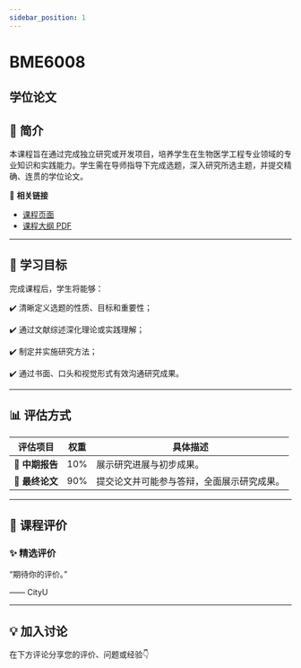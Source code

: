 ```yaml
---
sidebar_position: 1
---
```


# BME6008
## 学位论文

## **📘 简介**
本课程旨在通过完成独立研究或开发项目，培养学生在生物医学工程专业领域的专业知识和实践能力。学生需在导师指导下完成选题，深入研究所选主题，并提交精确、连贯的学位论文。

🔗 **相关链接**
- [课程页面](https://www.cityu.edu.hk/catalogue/pg/202526/course/BME6008.htm)
- [课程大纲 PDF](https://www.cityu.edu.hk/catalogue/pg/202526/course/BME6008.pdf)

---

## **🎯 学习目标**

完成课程后，学生将能够：

✔️ 清晰定义选题的性质、目标和重要性；

✔️ 通过文献综述深化理论或实践理解；

✔️ 制定并实施研究方法；

✔️ 通过书面、口头和视觉形式有效沟通研究成果。

---

## **📊 评估方式**

| **评估项目**          | **权重** | **具体描述**                                                                                       |
|----------------------|---------|---------------------------------------------------------------------------------------------------|
| **📄 中期报告**        | 10%     | 展示研究进展与初步成果。                                                                          |
| **📄 最终论文**        | 90%     | 提交论文并可能参与答辩，全面展示研究成果。                                                        |

---

## **💬 课程评价**

### ✨ **精选评价**
<div className={commentStyles.commentBox}>
    <p className={commentStyles.commentText}>
        “期待你的评价。”
    </p>
    <p className={commentStyles.commentAuthor}>—— CityU</p>
</div>

---

## **💡 加入讨论**

在下方评论分享您的评价、问题或经验👇
<Utterances />